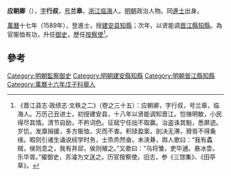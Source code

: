 '''应朝卿'''（{{Bd|？||？}}），[[表字|字]]'''行叔'''，[[号|号]]'''兰皋'''，[[浙江|浙江]][[临海|临海]]人。[[明朝|明朝]]政治人物。同[[進士|進士]]出身。

[[萬曆|萬曆]]十七年（1589年），登進士，授[[建安县|建安县]][[知縣|知縣]]；次年，以贤能调[[晋江縣|晋江縣]][[知縣|知縣]]。為官赈恤有功，升任[[御史|御史]]，歷任[[按察使|按察使]]<ref>《晋江县志·政绩志·文秩之二》（卷之三十五）：应朝卿，字行叔，号兰皋，临海人。万历己丑进士，初授建安县，十八年以贤能调知晋江。恺悌明敏，小民得尽其情。清节自励，不矜词色。征赋宁任拙不取赢。治盗诛其魁，悉屏迹。岁饥，发廪捐锾，多方赈恤，灾而不害。积牍盈案，剖决无滞，猾胥不得夤缘。暇则引诸生诵说经学时务，士烝烝然奋。未浃朞，舆人歌曰：“我有蟊贼，侯则息之，我有井邱，侯则殖之。”又歌曰：“乌将雏，吏毕逋。悬冰壶，乐华胥。”擢御史，苏濬为文送之。历官按察使。旧志，参《三馀集》、《田亭草》。</ref>。

==參考==
{{reflist}}

{{start box}}
{{s-off}}
{{s-before|[[鄭兆芝|鄭兆芝]]}}
{{s-title|明朝建安縣知縣|萬曆年間}}
{{s-after|[[胡玠|胡玠]]}} 
{{s-before|[[沈天启|沈天启]]<br>}}
{{s-title|明朝晋江县知县|1590年-1594年}}
{{s-after|[[徐兆鼎|徐兆鼎]]<br>清远举人}}
{{end box}}

{{明朝人物小作品}}
{{萬曆十七年己丑科殿試金榜}}
{{DEFAULTSORT:Ying应}}
[[Category:明朝監察御史|Category:明朝監察御史]]
[[Category:明朝建安縣知縣|Category:明朝建安縣知縣]]
[[Category:明朝晉江縣知縣|Category:明朝晉江縣知縣]]
[[Category:萬曆十六年戊子科舉人|Category:萬曆十六年戊子科舉人]]